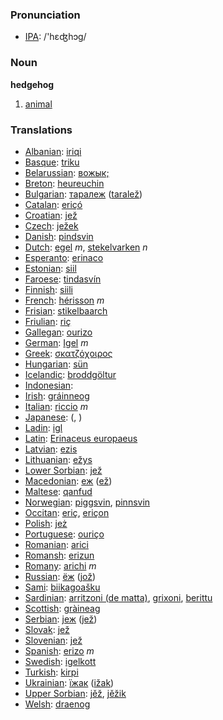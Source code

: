=== Pronunciation ===
*[[w:IPA|IPA]]: /'hɛʤhɔg/

=== Noun ===

'''hedgehog'''

# [[animal]]

=== Translations ===

*[[Albanian]]: [[iriqi]]
*[[Basque]]: [[triku]]
*[[Belarussian]]: [[вожык;]]
*[[Breton]]: [[heureuchin]]
*[[Bulgarian]]: [[таралеж]] ([[taralež]])
*[[Catalan]]: [[eriçó]]
*[[Croatian]]: [[jež]]
*[[Czech]]: [[ježek]]
*[[Danish]]: [[pindsvin]]
*[[Dutch]]: [[egel]] ''m'', [[stekelvarken]] ''n''
*[[Esperanto]]: [[erinaco]]
*[[Estonian]]: [[siil]]
*[[Faroese]]: [[tindasvín]]
*[[Finnish]]: [[siili]]
*[[French]]: [[hérisson]] ''m''
*[[Frisian]]: [[stikelbaarch]]
*[[Friulian]]: [[riç]]
*[[Gallegan]]: [[ourizo]]
*[[German]]: [[Igel]] ''m''
*[[Greek]]: [[σκατζόχοιρος]] '' ''
*[[Hungarian]]: [[sün]]
*[[Icelandic]]: [[broddgöltur]]
*[[Indonesian]]: [[]]
*[[Irish]]: [[gráinneog]]
*[[Italian]]: [[riccio]] ''m''
*[[Japanese]]: [[]] ([[]], )
*[[Ladin]]: [[igl]]
*[[Latin]]: [[Erinaceus europaeus]] '' ''
*[[Latvian]]: [[ezis]]
*[[Lithuanian]]: [[ežys]]
*[[Lower Sorbian]]: [[jež]]
*[[Macedonian]]: [[еж]] ([[ež]])
*[[Maltese]]: [[qanfud]]
*[[Norwegian]]: [[piggsvin]], [[pinnsvin]]
*[[Occitan]]: [[eriç]], [[eriçon]]
*[[Polish]]: [[jeż]] '' ''
*[[Portuguese]]: [[ouriço]]
*[[Romanian]]: [[arici]]
*[[Romansh]]: [[erizun]]
*[[Romany]]: [[arichi]] ''m''
*[[Russian]]: [[ёж]] ([[jož]]) '' ''
*[[Sami]]: [[biikagoašku]]
*[[Sardinian]]: [[arritzoni (de matta)]], [[grixoni]], [[berittu]]
*[[Scottish]]: [[gràineag]]
*[[Serbian]]: [[jеж]] ([[jež]])
*[[Slovak]]: [[jež]]
*[[Slovenian]]: [[jež]]
*[[Spanish]]: [[erizo]] ''m''
*[[Swedish]]: [[igelkott]]
*[[Turkish]]: [[kirpi]]
*[[Ukrainian]]: [[їжак]] ([[ižak]])
*[[Upper Sorbian]]: [[jěž]], [[jěžik]]
*[[Welsh]]: [[draenog]]